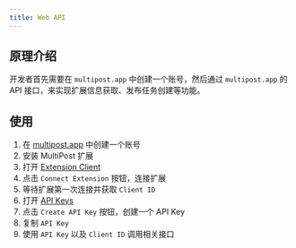 ```yaml
---
title: Web API
---
```


## 原理介绍

开发者首先需要在 `multipost.app` 中创建一个账号，然后通过 `multipost.app` 的 API 接口，来实现扩展信息获取、发布任务创建等功能。

## 使用

1. 在 [multipost.app](https://multipost.app) 中创建一个账号
2. 安装 MultiPost 扩展
3. 打开 [Extension Client](https://multipost.app/dashboard/publish/client)
4. 点击 `Connect Extension` 按钮，连接扩展
5. 等待扩展第一次连接并获取 `Client ID`
6. 打开 [API Keys](https://multipost.app/dashboard/api-keys)
7. 点击 `Create API Key` 按钮，创建一个 API Key
8. 复制 `API Key`
9. 使用 `API Key` 以及 `Client ID` 调用相关接口
